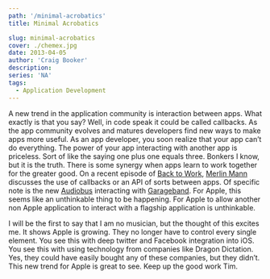 ```yaml
---
path: '/minimal-acrobatics'
title: Minimal Acrobatics

slug: minimal-acrobatics
cover: ./chemex.jpg
date: 2013-04-05
author: 'Craig Booker'
description:
series: 'NA'
tags:
  - Application Development
---
```


A new trend in the application community is interaction between apps. What exactly is that you say? Well, in code speak it could be called callbacks. As the app community evolves and matures developers find new ways to make apps more useful. As an app developer, you soon realize that your app can’t do everything. The power of your app interacting with another app is priceless. Sort of like the saying one plus one equals three. Bonkers I know, but it is the truth. There is some synergy when apps learn to work together for the greater good. On a recent episode of [Back to Work](http://5by5.tv/b2w/113), [Merlin Mann](http://www.merlinmann.com/) discusses the use of callbacks or an API of sorts between apps. Of specific note is the new [Audiobus](http://audiob.us) interacting with [Garageband](http://www.apple.com/apps/garageband/). For Apple, this seems like an unthinkable thing to be happening. For Apple to allow another non Apple application to interact with a flagship application is unthinkable.

I will be the first to say that I am no musician, but the thought of this excites me. It shows Apple is growing. They no longer have to control every single element. You see this with deep twitter and Facebook integration into iOS. You see this with using technology from companies like Dragon Dictation. Yes, they could have easily bought any of these companies, but they didn’t. This new trend for Apple is great to see. Keep up the good work Tim.
